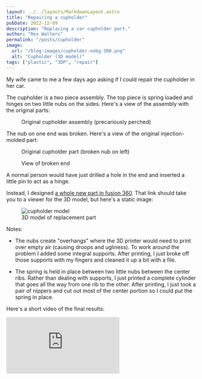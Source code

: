 ```yaml
---
layout: ../../layouts/MarkdownLayout.astro
title: "Repairing a cupholder"
pubDate: 2022-12-09
description: "Replacing a car cupholder part."
author: "Rex Walters"
permalink: "/posts/cupholder"
image:
  url: "/blog-images/cupholder-nobg-300.png"
  alt: "Cupholder (3D model)"
tags: ["plastic", "3DP", "repair"]
---
```




My wife came to me a few days ago asking if I could repair the cupholder in her
car.

The cupholder is a two piece assembly. The top piece is spring loaded and hinges
on two little nubs on the sides. Here's a view of the assembly with the original
parts:

<figure>
  <Picture
    src={assemblyImage}
    widths={[400, 800, 1200]}
    alt="Cupholder assembly"
  />
  <figcaption>Original cupholder assembly (precariously perched)</figcaption>
</figure>

The nub on one end was broken. Here's a view of
the original injection-molded part:

<figure>
  <Picture
    widths={[400, 800, 1200]}
    src={originalImage}
    alt="Original cupholder"
  />
  <figcaption>Original cupholder part (broken nub on left)</figcaption>
</figure>

<figure>
  <Picture
    widths={[400, 800, 1200]}
    src={brokenImage}
    alt="View of broken end"
  />
  <figcaption>View of broken end</figcaption>
</figure>

A normal person would have just drilled a hole in the end and inserted a little
pin to act as a hinge.

Instead, I designed [a whole new part in fusion 360](https://a360.co/3VNdqAe).
That link should take you to a viewer for the 3D model, but here's a static
image:

<figure>
  <img src="/assets/cupholder.png" alt="cupholder model" />
  <figcaption>3D model of replacement part</figcaption>
</figure>

Notes:

- The nubs create "overhangs" where the 3D printer would need to print over
  empty air (causing droops and ugliness). To work around the problem I added
  some integral supports. After printing, I just broke off those supports with
  my fingers and cleaned it up a bit with a file.

- The spring is held in place between two little nubs between the center ribs.
  Rather than dealing with supports, I just printed a complete cylinder that
  goes all the way from one rib to the other. After printing, I just took a pair
  of nippers and cut out most of the center portion so I could put the spring in
  place.

Here's a short video of the final results:

<div class="yt-container">
  <iframe
    class="yt-embedded"
    src="https://www.youtube.com/embed/rH7g6PRv0-0"
    title="YouTube video player"
    frameborder="0"
    allow="accelerometer; autoplay; clipboard-write; encrypted-media; gyroscope; picture-in-picture"
    allowfullscreen
  ></iframe>
</div>
